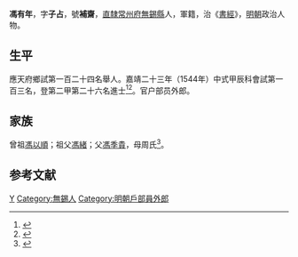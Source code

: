 {{明清人物信息框
| 姓名 = 馮有年
| 原名 =
| 圖片名稱= 
| 圖片大小 =
| 圖片說明 = 
| 最高職務 =
| 國家 = 大明 
| 爵位 =
| 籍貫 = [[南直隸|直隸]][[常州府|常州府]][[無錫縣|無錫縣]]
| 族裔 = 
| 字號 = 字子占，號補齋
| 諡號 =
| 出生日期 = 十月初一日
| 出生地點 = 
| 逝世日期 = 卒年不詳 
| 逝世地點 =
| 墓葬 =
| 配偶 = 周氏謝氏；張氏
| 親屬 = 曾祖[[馮以順|馮以順]]，祖[[馮緒|馮緒]]，父[[馮季貴|馮季貴]]，母周氏
| 出身 =
* 嘉靖二十三年甲辰科進士出身
| 經歷 =
| 著作 = 
}}
'''馮有年'''{{BD|1500年||？年||}}，字'''子占'''，號'''補齋'''，[[南直隸|直隸]][[常州府|常州府]][[無錫縣|無錫縣]]人，軍籍，治《[[書經|書經]]》，[[明朝|明朝]]政治人物。

== 生平 ==
應天府鄉試第一百二十四名舉人。嘉靖二十三年（1544年）中式甲辰科會試第一百三名，登第二甲第二十六名進士<ref>{{Cite book|title=《皇明贡举考》卷五|author=[[张朝瑞|张朝瑞]]|publisher=《续修四库全书》史部第828册|year=|isbn=|location=|pages=}}</ref><ref>{{Cite book|title=贡举志五种 上|author=鲁小俊，江俊伟著|publisher=武汉大学出版社|year=2009|isbn=978-7-307-07043-1|location=武汉|pages=}}</ref>。官户部员外郎。

== 家族 ==
曾祖[[馮以順|馮以順]]；祖父[[馮緒|馮緒]]；父[[馮季貴|馮季貴]]，母周氏<ref>{{Cite book|title=天一阁藏明代科举录选刊 登科录 点校本|author=龚延明主编|publisher=宁波出版社|year=2016|isbn=978-7-5526-2320-8|location=宁波|pages=|quote=《天一閣藏明代科舉錄選刊.登科錄》之《嘉靖二十三年甲辰科進士登科錄》}}</ref>。

==参考文献==
{{reflist}}

{{嘉靖二十三年甲辰科殿試金榜}}

{{Authority control}}
{{DEFAULTSORT:Feng馮}}
[[Category:馮姓|Y]]
[[Category:無錫人|Category:無錫人]]
[[Category:明朝戶部員外郎|Category:明朝戶部員外郎]]